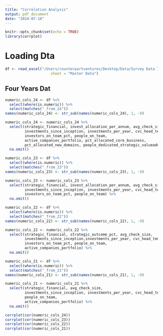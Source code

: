 ```yaml
---
title: "Correlation Analysis"
output: pdf_document
date: "2024-07-18"
---
```


```r
knitr::opts_chunk$set(echo = TRUE)
library(corrplot)
```

# Loading Dta
```r
df <- read_excel("/Users/counterpartventures/Desktop/Data/Survey Data 7.15.24 V3.20.xlsx", 
                     sheet = "Master Data")
```

## Four Years Dat
```r
numeric_cols_24 <- df %>%
  select(where(is.numeric)) %>%
  select(matches("_from_24"))
names(numeric_cols_24) <- str_sub(names(numeric_cols_24), 1, -9)

numeric_cols_24 <- numeric_cols_24 %>%
  select(strategic_financial, invest_allocation_per_annum, avg_check_size,
         investments_since_inception, investments_per_year, cvc_head_tenure,
         investors_on_team_pct, people_on_team,
         active_companies_portfolio, pct_allocated_core_business,
         pct_allocated_new_domains, people_dedicated_strategic_valueadd) %>%
  na.omit()

numeric_cols_23 <- df %>%
  select(where(is.numeric)) %>%
  select(matches("_from_23"))
names(numeric_cols_23) <- str_sub(names(numeric_cols_23), 1, -9)

numeric_cols_23 <- numeric_cols_23 %>%
  select(strategic_financial, invest_allocation_per_annum, avg_check_size,
         investments_since_inception, investments_per_year, cvc_head_tenure,
         investors_on_team_pct, people_on_team) %>%
  na.omit()

numeric_cols_22 <- df %>%
  select(where(is.numeric)) %>%
  select(matches("_from_22"))
names(numeric_cols_22) <- str_sub(names(numeric_cols_22), 1, -9)

numeric_cols_22 <- numeric_cols_22 %>%
  select(strategic_financial, strategic_outcome_pct, avg_check_size,
         investments_since_inception,investments_per_year, cvc_head_tenure,
         investors_on_team_pct, people_on_team,
         active_companies_portfolio) %>%
  na.omit()

numeric_cols_21 <- df %>%
  select(where(is.numeric)) %>%
  select(matches("_from_21"))
names(numeric_cols_21) <- str_sub(names(numeric_cols_21), 1, -9)

numeric_cols_21 <- numeric_cols_21 %>%
  select(strategic_financial, avg_check_size,
         investments_since_inception, investments_per_year, cvc_head_tenure,
         people_on_team,
         active_companies_portfolio) %>%
  na.omit()

corrplot(cor(numeric_cols_24))
corrplot(cor(numeric_cols_23))
corrplot(cor(numeric_cols_22))
corrplot(cor(numeric_cols_21))
```

